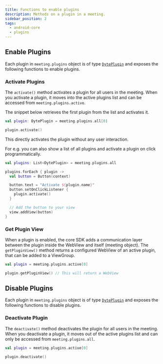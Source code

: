 ```yaml
---
title: Functions to enable plugins
description: Methods on a plugin in a meeting.
sidebar_position: 2
tags:
  - android-core
  - plugins
---
```


## Enable Plugins

Each plugin in `meeting.plugins` object is of type
[`DytePlugin`](./introduction) and exposes the following functions to enable
plugins.

### Activate Plugins

The `activate()` method activates a plugin for all users in the meeting. When
you activate a plugin, it moves into the active plugins list and can be accessed
from `meeting.plugins.active`.

The snippet below retrieves the first plugin from the list and activates it.

```kotlin
val plugin: DytePlugin = meeting.plugins.all[0]

plugin.activate()
```

This directly activates the plugin without any user interaction.

For e.g. you can also show a list of all plugins and activate a plugin on click programmatically.

```kotlin
val plugins: List<DytePlugin> = meeting.plugins.all

plugins.forEach { plugin ->
  val button = Button(context)

  button.text = "Activate ${plugin.name}"
  button.setOnClickListener {
    plugin.activate()
  }

  // Add the button to your view
  view.addView(button)
}
```

### Get Plugin View

When a plugin is enabled, the core SDK adds a communication layer between the plugin inside the WebView and
itself (meeting object). The `getPluginView()` method returns a configured WebView of an active plugin, that can be added to a 
ViewGroup.

```kotlin
val plugin = meeting.plugins.active[0]

plugin.getPluginView() // This will return a WebView
```

## Disable Plugins

Each plugin in `meeting.plugins` object is of type
[`DytePlugin`](./introduction) and exposes the following functions to disable
plugins.

### Deactivate Plugin

The `deactivate()` method deactivates the plugin for all users in the meeting. When you deactivate a plugin, it moves out of the active plugins list and can only be accessed from `meeting.plugins.all`.

```kotlin
val plugin = meeting.plugins.active[0]

plugin.deactivate()
```

<head>
  <title>Android Core Enable-Disable Plugins</title>
</head>
